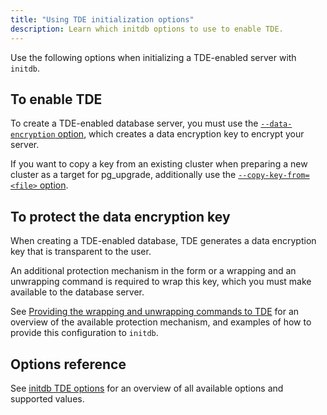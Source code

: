 ```yaml
---
title: "Using TDE initialization options" 
description: Learn which initdb options to use to enable TDE.
---
```


Use the following options when initializing a TDE-enabled server with `initdb`.

## To enable TDE

To create a TDE-enabled database server, you must use the [`--data-encryption` option](initdb_tde_options/#option---data-encryption-or--y), which creates a data encryption key to encrypt your server.

If you want to copy a key from an existing cluster when preparing a new cluster as a target for pg_upgrade, additionally use the [`--copy-key-from=<file>` option](initdb_tde_options/#option---copy-key-fromfile).

## To protect the data encryption key 

When creating a TDE-enabled database, TDE generates a data encryption key that is transparent to the user.

An additional protection mechanism in the form or a wrapping and an unwrapping command is required to wrap this key, which you must make available to the database server.

See [Providing the wrapping and unwrapping commands to TDE](secure_key) for an overview of the available protection mechanism, and examples of how to provide this configuration to `initdb`.

## Options reference

See [initdb TDE options](initdb_tde_options) for an overview of all available options and supported values. 